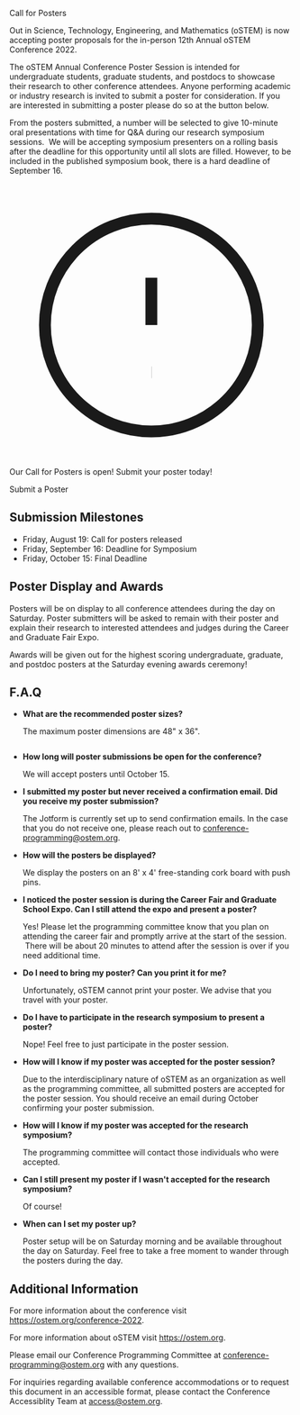 

<SiteLayout title="Call for Posters">

<div className="border-b-4 border-mulberry border-solid pb-4 mb-4 text-center">
    <p className="text-5xl font-display font-black">Call for Posters</p>
</div>


Out in Science, Technology, Engineering, and Mathematics (oSTEM) is now
accepting poster proposals for the in-person 12th Annual oSTEM Conference 2022.

The oSTEM Annual Conference Poster Session is intended for undergraduate students, graduate students, and postdocs to showcase their research to other conference attendees. Anyone performing academic or industry research is invited to submit a poster for consideration. If you are interested in submitting a poster please do so at the button below.

From the posters submitted, a number will be selected to give 10-minute oral presentations with time for Q&A during our research symposium sessions.  We will be accepting symposium presenters on a rolling basis after the deadline for this opportunity until all slots are filled. However, to be included in the published symposium book, there is a hard deadline of September 16.


<div className="bg-tint-spruce-light text-2xl mt-4 p-8 rounded">
    <p className="flex items-center">
        <svg xmlns="http://www.w3.org/2000/svg" className="h-6 w-6 mr-3" fill="none" viewBox="0 0 24 24" stroke="currentColor">
            <path strokeLinecap="round" strokeLinejoin="round" strokeWidth={2} d="M12 8v4m0 4h.01M21 12a9 9 0 11-18 0 9 9 0 0118 0z" />
        </svg>
        Our Call for Posters is open! Submit your poster today!
    </p>
    <CTAButton onClick={"https://form.jotform.com/222158070005140"}>
      Submit a Poster
    </CTAButton>
</div>                

## Submission Milestones

- Friday, August 19: Call for posters released
- Friday, September 16: Deadline for Symposium
- Friday, October 15: Final Deadline


## Poster Display and Awards
Posters will be on display to all conference attendees during the day on Saturday. Poster submitters will be asked to remain with their poster and explain their research to interested attendees and judges during the Career and Graduate Fair Expo.

Awards will be given out for the highest scoring undergraduate, graduate, and postdoc posters at the Saturday evening awards ceremony!


## F.A.Q
- **What are the recommended poster sizes?**

    The maximum poster dimensions are 48" x 36".
    
<img src="/images/poster-dimensions.jpg" alt=""/>

- **How long will poster submissions be open for the conference?**
    
    We will accept posters until October 15.

- **I submitted my poster but never received a confirmation email. Did you receive my poster submission?**

    The Jotform is currently set up to send confirmation emails. In the case that you do not receive one, please reach out
    to conference-programming@ostem.org. 

- **How will the posters be displayed?**

    We display the posters on an 8' x 4' free-standing cork board with push pins.

- **I noticed the poster session is during the Career Fair and Graduate School Expo. Can I still attend the expo and present a poster?**

    Yes! Please let the programming committee know that you plan on attending the career fair and promptly arrive at the 
    start of the session.  There will be about 20 minutes to attend after the session is over if you need additional time.

- **Do I need to bring my poster? Can you print it for me?**

    Unfortunately, oSTEM cannot print your poster. We advise that you travel with your poster.

- **Do I have to participate in the research symposium to present a poster?**

    Nope! Feel free to just participate in the poster session.

- **How will I know if my poster was accepted for the poster session?**

    Due to the interdisciplinary nature of oSTEM as an organization as well as the programming committee, all submitted
    posters are accepted for the poster session. You should receive an email during October confirming your poster 
    submission.

- **How will I know if my poster was accepted for the research symposium?**

    The programming committee will contact those individuals who were accepted.

- **Can I still present my poster if I wasn't accepted for the research symposium?**

    Of course!
    
- **When can I set my poster up?**

    Poster setup will be on Saturday morning and be available throughout the day on Saturday. Feel free to take a free
    moment to wander through the posters during the day.


## Additional Information

For more information about the conference visit
https://ostem.org/conference-2022.

For more information about oSTEM visit https://ostem.org.

Please email our Conference Programming Committee at
conference-programming@ostem.org with any questions.

For inquiries regarding available conference accommodations or to request this
document in an accessible format, please contact the Conference Accessiblity Team at access@ostem.org.

</SiteLayout>
